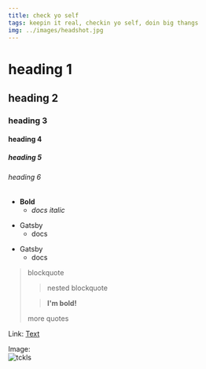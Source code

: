 ```yaml
---
title: check yo self
tags: keepin it real, checkin yo self, doin big thangs
img: ../images/headshot.jpg
---
```


# heading 1
## heading 2
### heading 3
#### heading 4
##### heading 5
###### heading 6

* **Bold**
  * _docs italic_
- Gatsby
  - docs
+ Gatsby
  + docs

> blockquote
> > nested blockquote
>
> > **I'm bold!**
>
> more quotes

Link:
	[Text](https://www.google.com)

Image:	
	![tckls](./dancing_max.png)

